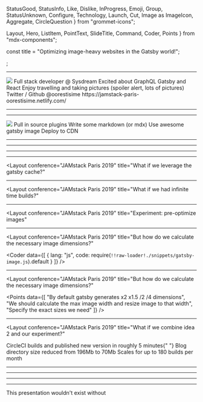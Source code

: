   StatusGood,
  StatusInfo,
  Like,
  Dislike,
  InProgress,
  Emoji,
  Group,
  StatusUnknown,
  Configure,
  Technology,
  Launch,
  Cut,
  Image as ImageIcon,
  Aggregate,
  CircleQuestion
} from "grommet-icons";

  Layout,
  Hero,
  ListItem,
  PointText,
  SlideTitle,
  Command,
  Coder,
  Points
} from "mdx-components";

const title = "Optimizing image-heavy websites in the Gatsby world!";
<Head>
  <title>{title}</title>
  <link
    href="https://fonts.googleapis.com/css?family=Montserrat&display=swap"
    rel="stylesheet"
  />
</Head>;

<Hero conference="JAMstack Paris 2019" title={title} />

---

<Layout conference="JAMstack Paris 2019">
  <Image
    margin="medium"
    fit="contain"
    src={require("file-loader!./images/me.png")}
  />
  <PointText margin="small">Full stack developer @ Sysdream</PointText>
  <PointText margin="small">Excited about GraphQL Gatsby and React</PointText>
  <PointText margin="small">
    Enjoy travelling and taking pictures (spoiler alert, lots of pictures)
  </PointText>
  <PointText margin="small" color="brand">
    Twitter / Github @oorestisime
  </PointText>
  <PointText margin="small" color="brand">
    https://jamstack-paris-oorestisime.netlify.com/
  </PointText>
</Layout>

---

<Layout conference="JAMstack Paris 2019" title="Quick introduction on Gatsby" />

---

<Layout conference="JAMstack Paris 2019">
  <Box pad={{ top: "large" }} gap="medium">
    <Image fit="contain" src={require("file-loader!./images/schema.png")} />
  </Box>
  <PointText size="xlarge" margin="xsmall">
    Pull in source plugins
  </PointText>
  <PointText size="xlarge" margin="xsmall">
    Write some markdown (or mdx)
  </PointText>
  <PointText size="xlarge" margin="xsmall">
    Use awesome gatsby image
  </PointText>
  <PointText size="xlarge" margin="xsmall">
    Deploy to CDN
  </PointText>
</Layout>

---

<Layout conference="JAMstack Paris 2019" title="Gatsby image">
  <ListItem withIcon Icon={Cut} text="Resize images" />
  <ListItem
    withIcon
    Icon={Aggregate}
    text="Use intersection observer to load images"
  />
  <ListItem withIcon Icon={ImageIcon} text="Blur-up or traced-svg effects" />
  <ListItem
    withIcon
    Icon={Technology}
    text="Great UX due to simplicity and configuration"
  />
</Layout>

---

<Layout conference="JAMstack Paris 2019" title="The use case">
  <ListItem withIcon text="Travel blog with infrequent updates" />
  <ListItem withIcon text="Average of 10 pictures per blog post" />
  <ListItem withIcon text="Pictures edited and exported to a 1-2Mb size" />
  <ListItem
    withIcon
    text="Running gatsby-image for the blur-up effect and resizing features."
  />
  <ListItem withIcon text="Don't spend money over a side-project" />
</Layout>

---

<Layout conference="JAMstack Paris 2019" title="The use case">
  <ListItem withIcon Icon={StatusGood} text="4 articles up and running" />
  <ListItem Icon={StatusGood} withIcon text="Build at 5 minutes" />
  <ListItem Icon={StatusGood} withIcon text="Wasn't worried about time limit" />
  <ListItem
    Icon={StatusGood}
    withIcon
    text="Gatsby develop wasn't slow due to cache"
  />
</Layout>

---

<Layout
  conference="JAMstack Paris 2019"
  title="What if we leverage the gatsby cache?"
>
  <ListItem
    withIcon
    Icon={CircleQuestion}
    text="Maybe we should use the gatsby cache to improve builds"
  />
  <Command code="npm install gatsby-plugin-netlify-cache" />
  <ListItem
    withIcon
    Icon={Like}
    iconColor="status-ok"
    text="Worked for several months"
  />
  <ListItem
    withIcon
    Icon={Dislike}
    iconColor="status-warning"
    text="Cache free rebuilds were painfully slow and then impossible"
  />
  <ListItem
    withIcon
    Icon={Dislike}
    iconColor="status-warning"
    text="Plugin explodes Netlify caching storage (#15)"
  />
</Layout>

---

<Layout
  conference="JAMstack Paris 2019"
  title="What if we had infinite time builds?"
>
  <ListItem
    withIcon
    Icon={InProgress}
    text="If the issue is time then let's find something without time limits!"
  />
  <Command code="npm install netlify-cli" />
  <ListItem
    withIcon
    Icon={Emoji}
    text="Promising solution since CircleCI doesn't have a time limit (as long as there is output)"
  />
  <ListItem
    withIcon
    Icon={Like}
    iconColor="status-ok"
    text="Avoid using the harmful netlify cache package"
  />
  <ListItem
    withIcon
    Icon={Dislike}
    iconColor="status-warning"
    text="CircleCI out of memory due to image processing"
  />
</Layout>

---

<Layout
  conference="JAMstack Paris 2019"
  title="Experiment: pre-optimize images"
>
  <ListItem
    iconColor="status-ok"
    withIcon
    Icon={Group}
    text="When in doubt ask the community!"
  />
  <ListItem
    withIcon
    text="Reduce image width and height to avoid out of memory"
  />
  <ListItem withIcon Icon={StatusUnknown} text="What about image quality?" />
  <ListItem
    withIcon
    Icon={StatusUnknown}
    text="How much time would we really gain?"
  />
  <ListItem
    withIcon
    Icon={StatusUnknown}
    text="How do we calculate the correct image size?"
  />
</Layout>

---

<Layout
  conference="JAMstack Paris 2019"
  title="But how do we calculate the necessary image dimensions?"
>
  <Coder
    data={[
      {
        lang: "js",
        code: require(`!!raw-loader!./snippets/gatsby-image.js`).default
      }
    ]}
  />
</Layout>

---

<Layout
  conference="JAMstack Paris 2019"
  title="But how do we calculate the necessary image dimensions?"
>
  <Points
    data={[
      "By default gatsby generates x2 x1.5 /2 /4 dimensions",
      "We should calculate the max image width and resize image to that width",
      "Specify the exact sizes we need"
    ]}
  />
</Layout>

---

<Layout
  conference="JAMstack Paris 2019"
  title="What if we combine idea 2 and our experiment?"
>
  <ListItem iconColor="status-ok" withIcon Icon={StatusGood}>
    <Text size="xlarge">CircleCI builds and published new version in </Text>
    <Text size="xlarge" color="brand">
      roughly 5 minutes{" "}
    </Text>
  </ListItem>
  <ListItem
    withIcon
    Icon={StatusGood}
    iconColor="status-ok"
    text="No need to cache in between builds for now"
  />
  <ListItem iconColor="status-ok" withIcon Icon={StatusGood}>
    <Text size="xlarge">Blog directory size reduced from 196Mb to </Text>
    <Text size="xlarge" color="brand">
      70Mb
    </Text>
  </ListItem>
  <ListItem iconColor="status-ok" withIcon Icon={StatusGood}>
    <Text size="xlarge">Scales for up to </Text>
    <Text size="xlarge" color="brand">
      180 builds per month
    </Text>
  </ListItem>
</Layout>

---

<Layout conference="JAMstack Paris 2019">
  <Coder
    data={[
      {
        lang: "js",
        focus: "14:28",
        code: require("!!raw-loader!./snippets/optimizer.js").default
      },
      {
        lang: "js",
        focus: "14:16",
        code: require("!!raw-loader!./snippets/optimizer.js").default
      },
      {
        lang: "js",
        focus: "23:26",
        code: require("!!raw-loader!./snippets/optimizer.js").default
      }
    ]}
  />
</Layout>

---

<Layout conference="JAMstack Paris 2019">
  <Coder
    data={[
      {
        title: "Building gatsby",
        lang: "yaml",
        focus: "7:22",
        code: require(`!!raw-loader!./snippets/config.yml`).default
      },
      {
        title: "Deploying to Netlify",
        lang: "yaml",
        focus: "38:53",
        code: require(`!!raw-loader!./snippets/config.yml`).default
      }
    ]}
  />
</Layout>

---

<Layout conference="JAMstack Paris 2019" title="What's next?">
  <ListItem
    withIcon
    Icon={Technology}
    size="xlarge"
    text="Improve DX: publish netlify preview URL in github"
  />
  <ListItem
    withIcon
    Icon={Configure}
    size="xlarge"
    text="Avoid extra work: keep original images in github and run the optimize script during build"
  />
  <ListItem
    withIcon
    Icon={Launch}
    size="xlarge"
    text="Moar speed: store gatsby cache in CircleCI"
  />
</Layout>

---

<Layout conference="JAMstack Paris 2019" title="Questions?">
  <PointText size="xxlarge">This presentation wouldn't exist without</PointText>
  <Points
    margin={{ vertical: "medium" }}
    alignSelf="center"
    direction="row"
    data={["Gatsby", "Netlify", "CircleCi"]}
  />
  <Points
    alignSelf="center"
    textProps={{
      margin: "xsmall",
      size: "large"
    }}
    data={[
      "mdx-deck (web based presentations with markdown and react)",
      "Grommet (React UI components)",
      "Code surfer (Surfing around code in style)"
    ]}
  />
</Layout>
